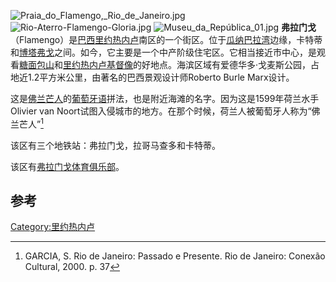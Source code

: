 {{Otheruses|subject=[[里约热内卢|里约热内卢]]的一个街区|other=源於[[西班牙|西班牙]]的歌曲、音樂和舞蹈藝術形式|法蘭明歌}}{{noteTA
|T=zh-hans:弗拉门戈;zh-hk:法林明高;zh-tw:佛朗明哥;
|1=zh-hans:弗拉门戈;zh-hk:法林明高;zh-tw:佛朗明哥;
}}
{{Infobox settlement
|name                              = 弗拉门戈Flamengo
|native_name                   =
|coordinates_display        = inline,title
|coordinates_region         = BR
|subdivision_type             = 国家
|subdivision_name           = {{flag|Brazil}}
|subdivision_type1          = 州
|subdivision_name1        = [[里约热内卢|里约热内卢]]
|subdivision_type2          = 市
|subdivision_name2        = [[里约热内卢|里约热内卢]]
|subdivision_type3           = 区
|subdivision_name3         = 南区
|latd=22    | latm=56    | lats=01    | latNS      = S
|longd=43 | longm=10 | longs=28 | longEW   = W
}}
[[File:Praia_do_Flamengo,_Rio_de_Janeiro.jpg|thumb]]
[[File:Rio-Aterro-Flamengo-Gloria.jpg|thumb]]
[[File:Museu_da_República_01.jpg|thumb]]
'''弗拉门戈'''（Flamengo）是[[巴西|巴西]][[里约热内卢|里约热内卢]]南区的一个街区。位于[[瓜纳巴拉湾|瓜纳巴拉湾]]边缘，卡特蒂和[[博塔弗戈|博塔弗戈]]之间。如今，它主要是一个中产阶级住宅区。它相当接近市中心，是观看[[糖面包山|糖面包山]]和[[里约热内卢基督像|里约热内卢基督像]]的好地点。海滨区域有爱德华多·戈麦斯公园，占地近1.2平方米公里，由著名的巴西景观设计师Roberto Burle Marx设计。

这是[[佛兰芒人|佛兰芒人]]的[[葡萄牙语|葡萄牙语]]拼法，也是附近海滩的名字。因为这是1599年荷兰水手Olivier van Noort试图入侵城市的地方。在那个时候，荷兰人被葡萄牙人称为“佛兰芒人”<ref>GARCIA, S. Rio de Janeiro: Passado e Presente. Rio de Janeiro: Conexão Cultural, 2000. p. 37</ref>

该区有三个地铁站：弗拉门戈，拉哥马查多和卡特蒂。

该区有[[弗拉门戈体育俱乐部|弗拉门戈体育俱乐部]]。
==参考==
{{Reflist}}
[[Category:里约热内卢|Category:里约热内卢]]
{{巴西地理小作品}}